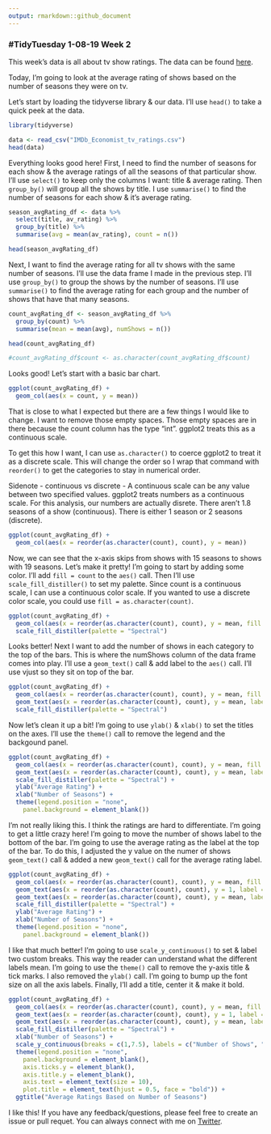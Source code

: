 ```yaml
---
output: rmarkdown::github_document
---
```


### #TidyTuesday 1-08-19 Week 2

This week's data is all about tv show ratings. The data can be found [here](https://github.com/rfordatascience/tidytuesday/blob/master/data/2019/2019-01-08/IMDb_Economist_tv_ratings.csv).

Today, I'm going to look at the average rating of shows based on the number of seasons they were on tv.

Let's start by loading the tidyverse library & our data. I'll use `head()` to take a quick peek at the data.

```r
library(tidyverse)

data <- read_csv("IMDb_Economist_tv_ratings.csv")
head(data)
```

Everything looks good here! First, I need to find the number of seasons for each show & the average ratings of all the seasons of that particular show. I'll use `select()` to keep only the columns I want: title & average rating. Then `group_by()` will group all the shows by title. I use `summarise()` to find the number of seasons for each show & it's average rating.

```r
season_avgRating_df <- data %>%
  select(title, av_rating) %>%
  group_by(title) %>%
  summarise(avg = mean(av_rating), count = n())

head(season_avgRating_df)
```

Next, I want to find the average rating for all tv shows with the same number of seasons. I'll use the data frame I made in the previous step. I'll use `group_by()` to group the shows by the number of seasons. I'll use `summarise()` to find the average rating for each group and the number of shows that have that many seasons.

```r
count_avgRating_df <- season_avgRating_df %>%
  group_by(count) %>%
  summarise(mean = mean(avg), numShows = n())

head(count_avgRating_df)

#count_avgRating_df$count <- as.character(count_avgRating_df$count)
```

Looks good! Let's start with a basic bar chart.

```r
ggplot(count_avgRating_df) +
  geom_col(aes(x = count, y = mean))
```

That is close to what I expected but there are a few things I would like to change. I want to remove those empty spaces. Those empty spaces are in there because the count column has the type "int". ggplot2 treats this as a continuous scale.

To get this how I want, I can use `as.character()` to coerce ggplot2 to treat it as a discrete scale. This will change the order so I wrap that command with `reorder()` to get the categories to stay in numerical order.

Sidenote - continuous vs discrete - A continuous scale can be any value between two specified values. ggplot2 treats numbers as a continuous scale. For this analysis, our numbers are actually disrete. There aren't 1.8 seasons of a show (continuous). There is either 1 season or 2 seasons (discrete).

```r
ggplot(count_avgRating_df) +
  geom_col(aes(x = reorder(as.character(count), count), y = mean))
```

Now, we can see that the x-axis skips from shows with 15 seasons to shows with 19 seasons. Let's make it pretty! I'm going to start by adding some color. I'll add `fill = count` to the `aes()` call. Then I'll use `scale_fill_distiller()` to set my palette. Since count is a continuous scale, I can use a continuous color scale. If you wanted to use a discrete color scale, you could use `fill = as.character(count)`.

```r
ggplot(count_avgRating_df) +
  geom_col(aes(x = reorder(as.character(count), count), y = mean, fill = count)) +
  scale_fill_distiller(palette = "Spectral")
```

Looks better! Next I want to add the number of shows in each category to the top of the bars. This is where the numShows column of the data frame comes into play. I'll use a `geom_text()` call & add label to the `aes()` call. I'll use vjust so they sit on top of the bar.

```r
ggplot(count_avgRating_df) +
  geom_col(aes(x = reorder(as.character(count), count), y = mean, fill = count)) +
  geom_text(aes(x = reorder(as.character(count), count), y = mean, label = numShows), vjust = -1) +
  scale_fill_distiller(palette = "Spectral")
```

Now let's clean it up a bit! I'm going to use `ylab()` & `xlab()` to set the titles on the axes. I'll use the `theme()` call to remove the legend and the backgound panel.


```r
ggplot(count_avgRating_df) +
  geom_col(aes(x = reorder(as.character(count), count), y = mean, fill = count)) +
  geom_text(aes(x = reorder(as.character(count), count), y = mean, label = numShows), vjust = -1) +
  scale_fill_distiller(palette = "Spectral") +
  ylab("Average Rating") +
  xlab("Number of Seasons") +
  theme(legend.position = "none",
    panel.background = element_blank())
```

I'm not really liking this. I think the ratings are hard to differentiate. I'm going to get a little crazy here! I'm going to move the number of shows label to the bottom of the bar. I'm going to use the average rating as the label at the top of the bar. To do this, I adjusted the y value on the numer of shows `geom_text()` call & added a new `geom_text()` call for the average rating label.

```r
ggplot(count_avgRating_df) +
  geom_col(aes(x = reorder(as.character(count), count), y = mean, fill = count)) +
  geom_text(aes(x = reorder(as.character(count), count), y = 1, label = numShows)) +
  geom_text(aes(x = reorder(as.character(count), count), y = mean, label = round(mean, 2)), vjust = -0.75) +
  scale_fill_distiller(palette = "Spectral") +
  ylab("Average Rating") +
  xlab("Number of Seasons") +
  theme(legend.position = "none",
    panel.background = element_blank())
```

I like that much better! I'm going to use `scale_y_continuous()` to set & label two custom breaks. This way the reader can understand what the different labels mean. I'm going to use the `theme()` call to remove the y-axis title & tick marks. I also removed the `ylab()` call. I'm going to bump up the font size on all the axis labels. Finally, I'll add a title, center it & make it bold.

```r
ggplot(count_avgRating_df) +
  geom_col(aes(x = reorder(as.character(count), count), y = mean, fill = count)) +
  geom_text(aes(x = reorder(as.character(count), count), y = 1, label = numShows)) +
  geom_text(aes(x = reorder(as.character(count), count), y = mean, label = round(mean, 2)), vjust = -0.75) +
  scale_fill_distiller(palette = "Spectral") +
  xlab("Number of Seasons") +
  scale_y_continuous(breaks = c(1,7.5), labels = c("Number of Shows", "Average Rating")) +
  theme(legend.position = "none",
    panel.background = element_blank(),
    axis.ticks.y = element_blank(),
    axis.title.y = element_blank(),
    axis.text = element_text(size = 10),
    plot.title = element_text(hjust = 0.5, face = "bold")) +
  ggtitle("Average Ratings Based on Number of Seasons")
```

I like this! If you have any feedback/questions, please feel free to create an issue or pull requet. You can always connect with me on [Twitter](https://twitter.com/sapo83).
